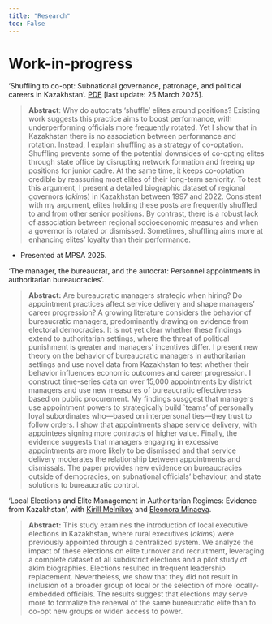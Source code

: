 ```yaml
---
title: "Research"
toc: False
---
```


# Work-in-progress

'Shuffling to co-opt: Subnational governance, patronage, and political careers in Kazakhstan'. [PDF](/papers/latest-shuffling_to_co_opt.pdf "Download the paper [pdf]") \[last update: 25 March 2025\].

> **Abstract**: Why do autocrats 'shuffle' elites around positions? Existing work suggests this practice aims to boost performance, with underperforming officials more frequently rotated. Yet I show that in Kazakhstan there is no association between performance and rotation. Instead, I explain shuffling as a strategy of co-optation. Shuffling prevents some of the potential downsides of co-opting elites through state office by disrupting network formation and freeing up positions for junior cadre. At the same time, it keeps co-optation credible by reassuring most elites of their long-term seniority. To test this argument, I present a detailed biographic dataset of regional governors (*akim*s) in Kazakhstan between 1997 and 2022. Consistent with my argument, elites holding these posts are frequently shuffled to and from other senior positions. By contrast, there is a robust lack of association between regional socioeconomic measures and when a governor is rotated or dismissed. Sometimes, shuffling aims more at enhancing elites' loyalty than their performance.

-   Presented at MPSA 2025.

'The manager, the bureaucrat, and the autocrat: Personnel appointments in authoritarian bureaucracies'.

> **Abstract:** Are bureaucratic managers strategic when hiring? Do appointment practices affect service delivery and shape managers' career progression? A growing literature considers the behavior of bureaucratic managers, predominantly drawing on evidence from electoral democracies. It is not yet clear whether these findings extend to authoritarian settings, where the threat of political punishment is greater and managers' incentives differ. I present new theory on the behavior of bureaucratic managers in authoritarian settings and use novel data from Kazakhstan to test whether their behavior influences economic outcomes and career progression. I construct time-series data on over 15,000 appointments by district managers and use new measures of bureaucratic effectiveness based on public procurement. My findings susggest that managers use appointment powers to strategically build \`teams' of personally loyal subordinates who---based on interpersonal ties---they trust to follow orders. I show that appointments shape service delivery, with appointees signing more contracts of higher value. Finally, the evidence suggests that managers engaging in excessive appointments are more likely to be dismissed and that service delivery moderates the relationship between appointments and dismissals. The paper provides new evidence on bureaucracies outside of democracies, on subnational officials' behaviour, and state solutions to bureaucratic control.

'Local Elections and Elite Management in Authoritarian Regimes: Evidence from Kazakhstan', with [Kirill Melnikov](https://www.eui.eu/people?id=kirill-melnikov) and [Eleonora Minaeva](https://eleonora-minaeva.github.io/).

> **Abstract:** This study examines the introduction of local executive elections in Kazakhstan, where rural executives (*akim*s) were previously appointed through a centralized system. We analyze the impact of these elections on elite turnover and recruitment, leveraging a complete dataset of all subdistrict elections and a pilot study of akim biographies. Elections resulted in frequent leadership replacement. Nevertheless, we show that they did not result in inclusion of a broader group of local or the selection of more locally-embedded officials. The results suggest that elections may serve more to formalize the renewal of the same bureaucratic elite than to co-opt new groups or widen access to power.